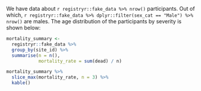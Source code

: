 We have data about `r registryr::fake_data %>% nrow()` participants.
Out of which, 
`r registryr::fake_data %>% dplyr::filter(sex_cat == "Male") %>% nrow()`
are males. 
The age distribution of the participants by severity 
is shown below:

```r
mortality_summary <-
  registryr::fake_data %>%
  group_by(site_id) %>%
  summarise(n = n(),
            mortality_rate = sum(dead) / n)

mortality_summary %>%
  slice_max(mortality_rate, n = 3) %>%
  kable()
```